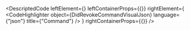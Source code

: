 
<DescriptedCode
  leftElement={<DidRevokeCommandDesc />}
  leftContainerProps={{}}
  rightElement={
    <CodeHighlighter
      object={DidRevokeCommandVisualJson}
      language={"json"}
      title={"Command"}
    />
  }
  rightContainerProps={{}}
/>
